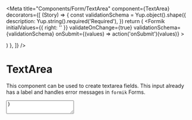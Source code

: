 
<Meta
  title="Components/Form/TextArea"
  component={TextArea}
  decorators={[
    (Story) => {
      const validationSchema = Yup.object().shape({
        description: Yup.string().required('Required'),
      })
      return (
        <Formik
          initialValues={{ right: '' }}
          validateOnChange={true}
          validationSchema={validationSchema}
          onSubmit={(values) => action('onSubmit')(values)}
        >
          <Form>
            <Story />
          </Form>
        </Formik>
      )
    },
  ]}
/>

# TextArea

This component can be used to create textarea fields. This input already has a label and handles error messages in `formik` Forms.

  <TextArea {...args} name="description" />
)

<Canvas>
  <Story
    name="Default"
    args={{
      label: 'Description',
      rows: 4,
      cols: 5,
      maxlength: 240,
      spellcheck: true,
      mode: Mode.light,
    }}
  >
    {Template.bind({})}
  </Story>
</Canvas>

### Props

<ArgsTable story="Default" />

### Theme

The TextArea component shares the styles with the Input component.
For customization of the styles please checkout the [theme section](/docs/components-form-input--default-story#theme) of the Input component.
